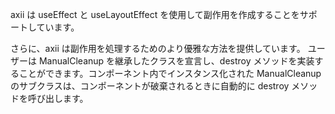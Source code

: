 axii は useEffect と useLayoutEffect を使用して副作用を作成することをサポートしています。

さらに、axii は副作用を処理するためのより優雅な方法を提供しています。
ユーザーは ManualCleanup を継承したクラスを宣言し、destroy メソッドを実装することができます。コンポーネント内でインスタンス化された ManualCleanup のサブクラスは、コンポーネントが破棄されるときに自動的に destroy メソッドを呼び出します。
